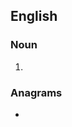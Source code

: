 ==English==

===Noun===
{{head|en|noun plural form}}

# {{plural of|megaton|lang=en}}

===Anagrams===
* {{anagrams|en|amongest|magnetos|montages|togemans}}